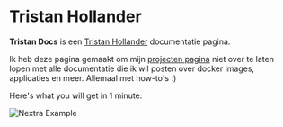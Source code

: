 
# Tristan Hollander

**Tristan Docs** is een [Tristan Hollander](https://tristanhollander.nl) documentatie pagina.

Ik heb deze pagina gemaakt om mijn [projecten pagina](https://tristanhollander.nl/#portfolio) niet over te laten lopen met alle documentatie die ik wil posten over docker images, applicaties en meer. Allemaal met how-to's :)

Here's what you will get in 1 minute:

<Bleed>![Nextra Example](../public/demo.png)</Bleed>
